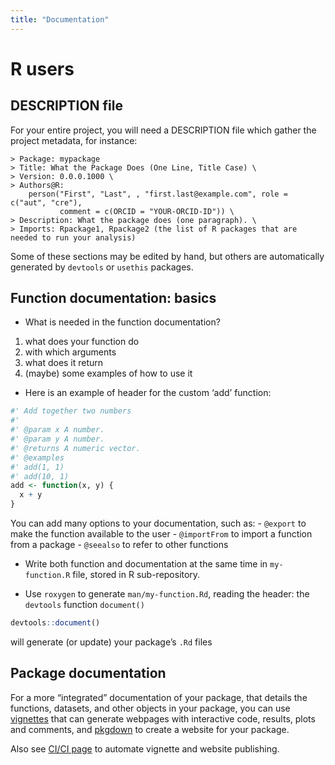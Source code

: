 ```yaml
---
title: "Documentation"
---
```


# R users

## DESCRIPTION file

For your entire project, you will need a DESCRIPTION file which gather the project metadata, for instance:

```
> Package: mypackage
> Title: What the Package Does (One Line, Title Case) \
> Version: 0.0.0.1000 \
> Authors@R:
    person("First", "Last", , "first.last@example.com", role = c("aut", "cre"),
           comment = c(ORCID = "YOUR-ORCID-ID")) \
> Description: What the package does (one paragraph). \
> Imports: Rpackage1, Rpackage2 (the list of R packages that are needed to run your analysis)
```

Some of these sections may be edited by hand, but others are automatically generated by `devtools` or `usethis` packages.

## Function documentation: basics

- What is needed in the function documentation?
1. what does your function do
2. with which arguments
3. what does it return
4. (maybe) some examples of how to use it

- Here is an example of header for the custom 'add' function:
```r
#' Add together two numbers
#'
#' @param x A number.
#' @param y A number.
#' @returns A numeric vector.
#' @examples
#' add(1, 1)
#' add(10, 1)
add <- function(x, y) {
  x + y
}
```

You can add many options to your documentation, such as:
  - `@export` to make the function available to the user
  - `@importFrom` to import a function from a package
  - `@seealso` to refer to other functions

- Write both function and documentation at the same time in `my-function.R` file, stored in R sub-repository.

- Use `roxygen` to generate `man/my-function.Rd`, reading the header: the `devtools` function `document()`
```r
devtools::document()
```
will generate (or update) your package’s `.Rd` files

## Package documentation

For a more "integrated" documentation of your package, that details the functions, datasets, and other objects in your package, you can use [vignettes](https://r-pkgs.org/vignettes.html) that can generate webpages with interactive code, results, plots and comments, and [pkgdown](https://r-pkgs.org/website.html) to create a website for your package.

Also see [CI/CI page](ci_cd.qmd) to automate vignette and website publishing.
